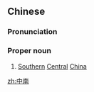 ==Chinese==
{{zh-forms}}
{{wikipedia|lang=zh}}

===Pronunciation===
{{zh-pron
|m=Zhōngnán
|c=zung1 naam4
|cat=pn
}}

===Proper noun===
{{zh-proper noun}}

# [[Southern]] [[central|Central]] [[China]]

[[zh:中南]]